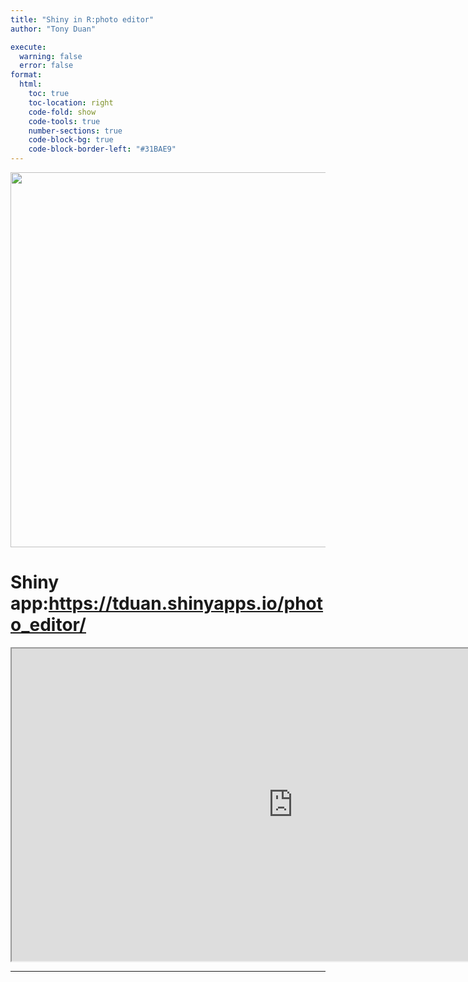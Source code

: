 ```yaml
---
title: "Shiny in R:photo editor"
author: "Tony Duan"

execute:
  warning: false
  error: false
format:
  html:
    toc: true
    toc-location: right
    code-fold: show
    code-tools: true
    number-sections: true
    code-block-bg: true
    code-block-border-left: "#31BAE9"
---
```


![](images/1.png){width="600"}

# Shiny app:<https://tduan.shinyapps.io/photo_editor/>

```{=html}
<iframe width="900" height="500" src="https://tduan.shinyapps.io/photo_editor/" title="shiny app"></iframe>
```

--------------------------------






